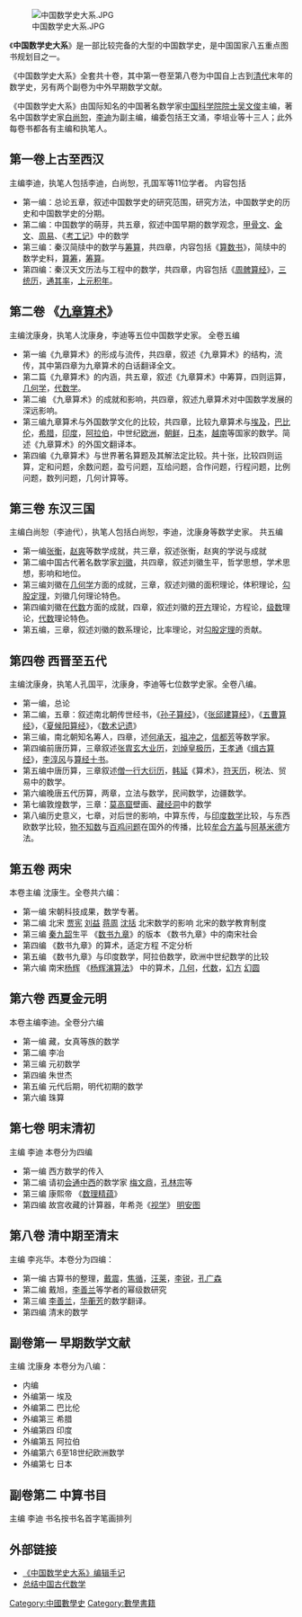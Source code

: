 {{NoteTA
|G1 = Math
}}
[[File:中国数学史大系.JPG|thumb]]

《'''中国数学史大系'''》是一部比较完备的大型的中国数学史，是中国国家八五重点图书规划目之一。

《中国数学史大系》全套共十卷，其中第一卷至第八卷为中国自上古到[[清代|清代]]末年的数学史，另有两个副卷为中外早期数学文献。 

《中国数学史大系》由国际知名的中国著名数学家[[中国科学院院士|中国科学院院士]][[吴文俊|吴文俊]]主编，著名中国数学史家[[白尚恕|白尚恕]]，[[李迪|李迪]]为副主编，编委包括王文涌，李培业等十三人；此外每卷书都各有主编和执笔人。

==第一卷上古至西汉==
主编李迪，执笔人包括李迪，白尚恕，孔国军等11位学者。
内容包括
*第一编：总论五章，叙述中国数学史的研究范围，研究方法，中国数学史的历史和中国数学史的分期。
*第二编：中国数学的萌芽，共五章，叙述中国早期的数学观念，[[甲骨文|甲骨文]]、[[金文|金文]]、[[周易|周易]]、《[[考工记|考工记]]》中的数学
*第三编：秦汉简牍中的数学与[[筹算|筹算]]，共四章，内容包括《[[算数书|算数书]]》，简牍中的数学史料，[[算筹|算筹]]，[[筹算|筹算]]。
*第四编：秦汉天文历法与工程中的数学，共四章，内容包括《[[周髀算经|周髀算经]]》，[[三统历|三统历]]，[[通其率|通其率]]，[[上元积年|上元积年]]。

==第二卷 《[[九章算术|九章算术]]》==
主编沈康身，执笔人沈康身，李迪等五位中国数学史家。
全卷五编
*第一编《九章算术》的形成与流传，共四章，叙述《九章算术》的结构，流传，其中第四章为九章算术的白话翻译全文。
*第二篇《九章算术》的内涵，共五章，叙述《九章算术》中筹算，四则运算，[[几何学|几何学]]，[[代数学|代数学]]。
*第二编 《九章算术》的成就和影响，共四章，叙述九章算术对中国数学发展的深远影响。
*第三编九章算术与外国数学文化的比较，共四章，比较九章算术与[[埃及|埃及]]，[[巴比伦|巴比伦]]，[[希腊|希腊]]，[[印度|印度]]，[[阿拉伯|阿拉伯]]，中世纪[[欧洲|欧洲]]，[[朝鲜|朝鲜]]，[[日本|日本]]，[[越南|越南]]等国家的数学。简述《九章算术》的外国文翻译本。
*第四编《九章算术》与世界著名算题及其解法定比较。共十张，比较四则运算，定和问题，余数问题，盈亏问题，互给问题，合作问题，行程问题，比例问题，数列问题，几何计算等。

==第三卷 东汉三国==
主编白尚恕（李迪代），执笔人包括白尚恕，李迪，沈康身等数学史家。
共五编
*第一编[[张衡|张衡]]，[[赵爽|赵爽]]等数学成就，共三章，叙述张衡，赵爽的学说与成就
*第二编中国古代著名数学家[[刘徽|刘徽]]，共四章，叙述刘徽生平，哲学思想，学术思想，影响和地位。
*第三编刘徽在[[几何学|几何学]]方面的成就，三章，叙述刘徽的面积理论，体积理论，[[勾股定理|勾股定理]]，刘徽几何理论特色。
*第四编刘徽在[[代数|代数]]方面的成就，四章，叙述刘徽的[[开方|开方]]理论，方程论，[[级数|级数]]理论，[[代数|代数]]理论特色。
*第五编，三章，叙述刘徽的数系理论，比率理论，对[[勾股定理|勾股定理]]的贡献。

==第四卷 西晋至五代==
主编沈康身，执笔人孔国平，沈康身，李迪等七位数学史家。全卷八编。
*第一编，总论
*第二编，五章：叙述南北朝传世经书，《[[孙子算经|孙子算经]]》，《[[张邱建算经|张邱建算经]]》，《[[五曹算经|五曹算经]]》，《[[夏候阳算经|夏候阳算经]]》，《[[数术记遗|数术记遗]]》
*第三编，南北朝知名筹人，四章，述[[何承天_(南朝)|何承天]]，[[祖冲之|祖冲之]]，[[信都芳|信都芳]]等数学家。
*第四编前唐历算，三章叙述[[张胄玄|张胄玄]][[大业历|大业历]]，[[刘焯|刘焯]][[皇极历|皇极历]]，[[王孝通|王孝通]]《[[缉古算经|缉古算经]]》，[[李淳风|李淳风]]与[[算经十书|算经十书]]。
*第五编中唐历算，三章叙述[[僧一行|僧一行]][[大衍历|大衍历]]，[[韩延|韩延]]《算术》，[[符天历|符天历]]，税法、贸易中的数学。
*第六编晚唐五代历算，两章，立法与数学，民间数学，边疆数学。
*第七编敦煌数学，三章：[[莫高窟|莫高窟]]壁画、[[藏经洞|藏经洞]]中的数学
*第八编历史意义，七章，对后世的影响，中算东传，与[[印度数学|印度数学]]比较，与东西欧数学比较，[[物不知数|物不知数]]与[[百鸡问题|百鸡问题]]在国外的传播，比较[[牟合方盖|牟合方盖]]与[[阿基米德|阿基米德]]方法。

==第五卷  两宋==
本卷主编 沈康生。全卷共六编：
*第一编 宋朝科技成果，数学专著。
*第二编 北宋 [[贾宪|贾宪]] [[刘益|刘益]] [[蒋周|蒋周]] [[沈括|沈括]] 北宋数学的影响 北宋的数学教育制度
*第三编 [[秦九韶|秦九韶]]生平 《[[数书九章|数书九章]]》的版本 《数书九章》中的南宋社会 
*第四编 《数书九章》的算术，适定方程 不定分析
*第五编 《数书九章》与印度数学，阿拉伯数学，欧洲中世纪数学的比较
*第六编  南宋[[杨辉|杨辉]] 《[[杨辉演算法|杨辉演算法]]》 中的算术，[[几何|几何]]，[[代数|代数]]，[[幻方|幻方]] [[幻圆|幻圆]]

==第六卷 西夏金元明==
本卷主编李迪。全卷分六编
*第一编 藏，女真等族的数学
*第二编 李冶
*第三编 元初数学
*第四编 朱世杰
*第五编 元代后期，明代初期的数学
*第六编 珠算

==第七卷 明末清初==
主编 李迪  本卷分为四编
*第一编 西方数学的传入
*第二编 请初[[会通中西|会通中西]]的数学家 [[梅文鼎|梅文鼎]]，[[孔林宗|孔林宗]]等
*第三编 康熙帝 《[[数理精蕴|数理精蕴]]》
*第四编 故宫收藏的计算器，年希尧《[[视学|视学]]》 [[明安图|明安图]]

==第八卷 清中期至清末==
主编 李兆华。本卷分为四编：
*第一编 古算书的整理，[[戴震|戴震]]，[[焦循|焦循]]，[[汪莱|汪莱]]，[[李锐|李锐]]，[[孔广森|孔广森]]
*第二编 戴旭，[[李善兰|李善兰]]等学者的幂级数研究
*第三编 [[李善兰|李善兰]]，[[华蘅芳|华蘅芳]]的数学翻译。
*第四编 清末的数学

==副卷第一  早期数学文献==
主编 沈康身  本卷分为八编：
*内编
*外编第一 埃及
*外编第二 巴比伦
*外编第三 希腊
*外编第四 印度
*外编第五 阿拉伯
*外编第六 6至18世纪欧洲数学
*外编第七 日本
==副卷第二 中算书目==
主编 李迪 
书名按书名首字笔画排列
{{中国数学史}}
==外部链接==

*[http://www.math168.com/sxsh/511.htm 《中国数学史大系》编辑手记]{{Wayback|url=http://www.math168.com/sxsh/511.htm |date=20160304060121 }}
*[https://web.archive.org/web/20130609125114/http://special.cpst.net.cn/readbook/mtsp/2009_11/259416323.html 总结中国古代数学]

[[Category:中國數學史|Category:中國數學史]]
[[Category:數學書籍|Category:數學書籍]]